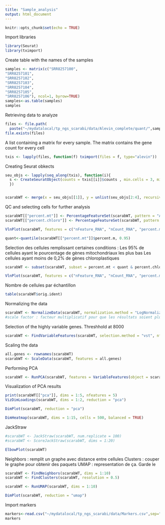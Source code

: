 ```yaml
---
title: "Sample_analysis"
output: html_document
---
```


```r
knitr::opts_chunk$set(echo = TRUE)
```

Import libraries
```r
library(Seurat)
library(tximport)
```

Create table with the names of the samples
```r
samples <- matrix(c("SRR8257100",
"SRR8257101",
"SRR8257102",
"SRR8257103",
"SRR8257104",
"SRR8257105",
"SRR8257106"), ncol=1, byrow=TRUE)
samples<-as.table(samples)
samples
```

Retrieving data to analyze
```r
files <- file.path(
  paste("~/mydatalocal/tp_ngs_scarabi/data/Alevin_complete/quant/",samples,"/alevin/quants_mat.gz", sep=""))
file.exists(files)
```

A list containing a matrix for every sample. The matrix contains the gene count for every cell
```r
txis <- lapply(files, function(f) tximport(files = f, type="alevin"))
```

Creating Seurat obkects
```r
seu_objs <- lapply(seq_along(txis), function(i){
  s <- CreateSeuratObject(counts = txis[[i]]$counts , min.cells = 3, min.features = 200, project = samples[i]) 
  })


scarabWT <- merge(x = seu_objs[[1]], y = unlist(seu_objs[2:4], recursive = F), add.cell.ids = samples[1:4])
```


QC and selecting cells for further analysis
```r
scarabWT[["percent.mt"]] <- PercentageFeatureSet(scarabWT, pattern = "ATM")
scarabWT[["percent.chloro"]] <- PercentageFeatureSet(scarabWT, pattern = "ATC")
```

```r
VlnPlot(scarabWT, features = c("nFeature_RNA", "nCount_RNA", "percent.mt", "percent.chloro"), ncol = 4)
```

```r
quant<-quantile(scarabWT[["percent.mt"]]$percent.m, 0.95)
```

Selection des cellules remplissant certaines conditions :
Les 95% de cellules ayant le pourcentage de gènes mitochondriaux les plus bas
Les cellules ayant moins de 0,2% de gènes chloroplastiques 
```r
scarabWT <- subset(scarabWT, subset = percent.mt < quant & percent.chloro<0.2)
```

```r
VlnPlot(scarabWT, features = c("nFeature_RNA", "nCount_RNA", "percent.mt", "percent.chloro"), ncol = 4)
```
Nombre de cellules par échantillon
```r
table(scarabWT$orig.ident)
```

Normalizing the data
```r
scarabWT <- NormalizeData(scarabWT, normalization.method = "LogNormalize", scale.factor = 10000)
#scale factor : facteur multiplicatif pour que les résultats soient plus faciles à lire
```

Selection of the highly variable genes. Threshhold at 8000 
```r
scarabWT <- FindVariableFeatures(scarabWT, selection.method = "vst", nfeatures = 8000)
```

Scaling the data
```r
all.genes <- rownames(scarabWT)
scarabWT <- ScaleData(scarabWT, features = all.genes)
```


Performing PCA 
```r
scarabWT <- RunPCA(scarabWT, features = VariableFeatures(object = scarabWT))
```
Visualization of PCA results
```r
print(scarabWT[["pca"]], dims = 1:5, nfeatures = 5)
VizDimLoadings(scarabWT, dims = 1:2, reduction = "pca")
```

```r
DimPlot(scarabWT, reduction = "pca")

```

```r
DimHeatmap(scarabWT, dims = 1:15, cells = 500, balanced = TRUE)
```

JackStraw
```r
#scarabWT <- JackStraw(scarabWT, num.replicate = 100)
#scarabWT <- ScoreJackStraw(scarabWT, dims = 1:20)
```


```r
ElbowPlot(scarabWT)
```
Neighbors : remplit un graphe avec distance entre cellules
Clusters : couper le graphe pour obtenir des paquets
UMAP : representation de ça. Garde le 
```r
scarabWT <- FindNeighbors(scarabWT, dims = 1:10)
scarabWT <- FindClusters(scarabWT, resolution = 0.5)
```

```r
scarabWT <- RunUMAP(scarabWT, dims = 1:10)
```
```r
DimPlot(scarabWT, reduction = "umap")
```

Import markers
```r
markers<-read.csv("~/mydatalocal/tp_ngs_scarabi/data/Markers.csv",sep="\t",h=T)
markers
```



